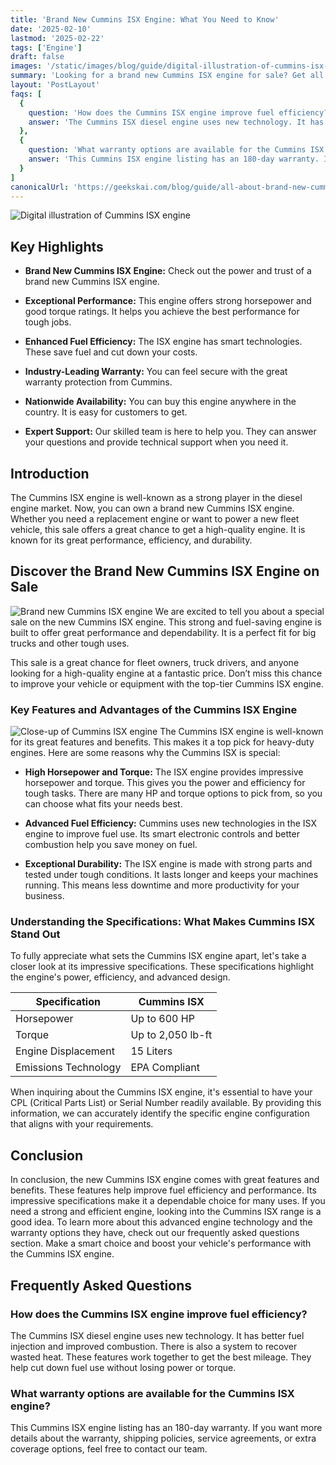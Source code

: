 ```yaml
---
title: 'Brand New Cummins ISX Engine: What You Need to Know'
date: '2025-02-10'
lastmod: '2025-02-22'
tags: ['Engine']
draft: false
images: '/static/images/blog/guide/digital-illustration-of-cummins-isx-engine.png'
summary: 'Looking for a brand new Cummins ISX engine for sale? Get all the details you need right here. Check out our blog now!'
layout: 'PostLayout'
faqs: [
  {
    question: 'How does the Cummins ISX engine improve fuel efficiency?',
    answer: 'The Cummins ISX diesel engine uses new technology. It has better fuel injection and improved combustion. There is also a system to recover wasted heat. These features work together to get the best mileage. They help cut down fuel use without losing power or torque.'
  },
  {
    question: 'What warranty options are available for the Cummins ISX engine?',
    answer: 'This Cummins ISX engine listing has an 180-day warranty. If you want more details about the warranty, shipping policies, service agreements, or extra coverage options, feel free to contact our team.'
  }
]
canonicalUrl: 'https://geekskai.com/blog/guide/all-about-brand-new-cummins-isx-engine/'
---
```


![Digital illustration of Cummins ISX engine](/static/images/blog/guide/digital-illustration-of-cummins-isx-engine.png)

## Key Highlights

- **Brand New Cummins ISX Engine:** Check out the power and trust of a brand new Cummins ISX engine.

- **Exceptional Performance:** This engine offers strong horsepower and good torque ratings. It helps you achieve the best performance for tough jobs.

- **Enhanced Fuel Efficiency:** The ISX engine has smart technologies. These save fuel and cut down your costs.

- **Industry-Leading Warranty:** You can feel secure with the great warranty protection from Cummins.

- **Nationwide Availability:** You can buy this engine anywhere in the country. It is easy for customers to get.

- **Expert Support:** Our skilled team is here to help you. They can answer your questions and provide technical support when you need it.

## Introduction

The Cummins ISX engine is well-known as a strong player in the diesel engine market. Now, you can own a brand new Cummins ISX engine. Whether you need a replacement engine or want to power a new fleet vehicle, this sale offers a great chance to get a high-quality engine. It is known for its great performance, efficiency, and durability.

## Discover the Brand New Cummins ISX Engine on Sale

![Brand new Cummins ISX engine](/static/images/blog/guide/brand-new-cummins-isx-engine.png)
We are excited to tell you about a special sale on the new Cummins ISX engine. This strong and fuel-saving engine is built to offer great performance and dependability. It is a perfect fit for big trucks and other tough uses.

This sale is a great chance for fleet owners, truck drivers, and anyone looking for a high-quality engine at a fantastic price. Don’t miss this chance to improve your vehicle or equipment with the top-tier Cummins ISX engine.

### Key Features and Advantages of the Cummins ISX Engine

![Close-up of Cummins ISX engine](/static/images/blog/guide/close-up-of-cummins-isx-engine.png)
The Cummins ISX engine is well-known for its great features and benefits. This makes it a top pick for heavy-duty engines. Here are some reasons why the Cummins ISX is special:

- **High Horsepower and Torque:** The ISX engine provides impressive horsepower and torque. This gives you the power and efficiency for tough tasks. There are many HP and torque options to pick from, so you can choose what fits your needs best.

- **Advanced Fuel Efficiency:** Cummins uses new technologies in the ISX engine to improve fuel use. Its smart electronic controls and better combustion help you save money on fuel.

- **Exceptional Durability:** The ISX engine is made with strong parts and tested under tough conditions. It lasts longer and keeps your machines running. This means less downtime and more productivity for your business.

### Understanding the Specifications: What Makes Cummins ISX Stand Out

To fully appreciate what sets the Cummins ISX engine apart, let's take a closer look at its impressive specifications. These specifications highlight the engine's power, efficiency, and advanced design.

| Specification        | Cummins ISX          |
| -------------------- | -------------------- |
| Horsepower           | Up to 600 HP         |
| Torque               | Up to 2,050 lb-ft    |
| Engine Displacement  | 15 Liters            |
| Emissions Technology | EPA Compliant        |

When inquiring about the Cummins ISX engine, it's essential to have your CPL (Critical Parts List) or Serial Number readily available. By providing this information, we can accurately identify the specific engine configuration that aligns with your requirements.

## Conclusion

In conclusion, the new Cummins ISX engine comes with great features and benefits. These features help improve fuel efficiency and performance. Its impressive specifications make it a dependable choice for many uses. If you need a strong and efficient engine, looking into the Cummins ISX range is a good idea. To learn more about this advanced engine technology and the warranty options they have, check out our frequently asked questions section. Make a smart choice and boost your vehicle's performance with the Cummins ISX engine.

## Frequently Asked Questions

### How does the Cummins ISX engine improve fuel efficiency?

The Cummins ISX diesel engine uses new technology. It has better fuel injection and improved combustion. There is also a system to recover wasted heat. These features work together to get the best mileage. They help cut down fuel use without losing power or torque.

### What warranty options are available for the Cummins ISX engine?

This Cummins ISX engine listing has an 180-day warranty. If you want more details about the warranty, shipping policies, service agreements, or extra coverage options, feel free to contact our team.

